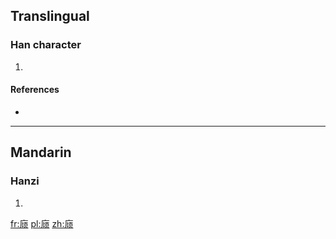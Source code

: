 {{also|廎}}
==Translingual==

===Han character===
{{Han char|rn=53|rad=广|as=08|sn=11|four=|canj=戈心一人 (IPMO)}}

# {{defn|Han|sort=广08}}

====References====
* {{Han ref|kx=0348.081|hdz=20889.130|uh=5EBC|ud=24252}}

----

==Mandarin==

===Hanzi===
{{cmn-hanzi|pin=[[cè]] ([[ce4]]), [[qǐng]] ([[qing3]])|wg=ts'e<sup>4</sup>, ch'ing<sup>3</sup>}}

# {{defn|Mandarin|sort=广08}}

[[fr:庼]]
[[pl:庼]]
[[zh:庼]]